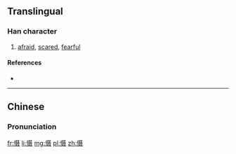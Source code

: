 {{also|懾}}
==Translingual==

===Han character===
{{Han char|rn=61|rad=心|as=10|sn=13|four=|canj=心尸十水 (PSJE)|ids=⿰[[忄]][[聂]]}}

# [[afraid]], [[scared]], [[fearful]]

====References====
* {{Han ref|kx=0398.261|hdz=42335.170|uh=6151|ud=24913}}

----

==Chinese==
{{zh-hanzi-box|慑|[[懾]]}}

===Pronunciation===
{{zh-pron
|m=shè
|c=zip3,sip3
|mn=liap
|mc=y
|oc=y
|ma=
|cat=a
}}

[[fr:慑]]
[[li:慑]]
[[mg:慑]]
[[pl:慑]]
[[zh:慑]]